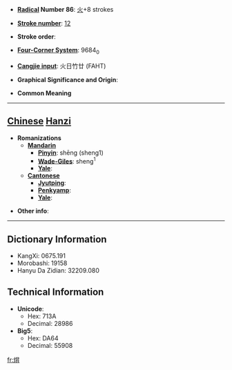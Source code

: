 * '''[[Wiktionary:Chinese radical index| Radical]] Number 86''': [[Wiktionary:Chinese radical index 火|火]]+8 strokes

* '''[[Wiktionary:Chinese total strokes index|Stroke number]]''': [[Wiktionary:Chinese total strokes index 12|12]]

* '''Stroke order''': 

* '''[[Wiktionary:Chinese four corner index|Four-Corner System]]''': 9684<sub>0</sub>

* '''[[Wiktionary:Chinese Cangjie index|Cangjie input]]''': 火日竹廿 (FAHT)

* '''Graphical Significance and Origin''': 

* '''Common Meaning'''

----

== [[Chinese]] [[Hanzi]] ==

* '''Romanizations'''
** '''[[Mandarin]]'''
*** '''[[Pinyin]]''': shēng (sheng1)
*** '''[[Wade-Giles]]''': sheng<sup>1</sup>
*** '''[[Yale]]''': 
** '''[[Cantonese]]'''
*** '''[[Jyutping]]''':
*** '''[[Penkyamp]]''': 
*** '''[[Yale]]''': 

* '''Other info''': 

----

== Dictionary Information ==

* KangXi: 0675.191
* Morobashi: 19158
* Hanyu Da Zidian: 32209.080

== Technical Information ==

* '''Unicode''':
** Hex: 713A
** Decimal: 28986
* '''Big5''':
** Hex: DA64
** Decimal: 55908

[[fr:焺]]